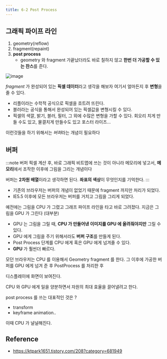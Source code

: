 ```yaml
---
title: 6-2 Post Process
---
```



## 그래픽 파이프 라인
1. geometry(reflow)
2. fragment(repaint)
3. **post process**
    - geometry 와 fragment 가끝났더라도 바로 칠하지 않고 **한번 더 가공할 수 있는 찬스**를 준다.



![image](https://user-images.githubusercontent.com/31977543/123822089-ee099980-d936-11eb-935b-261a95940a3c.png)

*fragment* 가 완성되어 있는 **픽셀 데이터**라고 생각을 해보자
여기서 얼마든지 후 **변형**을 줄 수 있다.
- 리플이라는 수학적 공식으로 픽셀을 흐트려 뜨린다.
- 블러라는 공식을 통해서 완성되어 있는 픽셀값을 변형시킬 수 있다.
- 픽셀의 색깔, 밝기, 블러, 필터, 그 외에 수많은 변형을 가할 수 있다. 회오리 치게 만들 수도 있고, 물결치게 만들수도 있고
포스터 라이즈...

이런것들을 하기 위해서는 *버퍼*라는 개념이 필요하다

## 버퍼

:::note 버퍼
픽셀 계산 후, 바로 그래픽 비트맵에 쓰는 것이 아니라
메모리에 넣고서, **메모리**에서 조작한 이후에 그림을 그리는 개념이다

버퍼는 **2차원 배열**이라고 생각하면 된다.
**좌표의 색상**이 무엇인지를 기억한다.
:::


- 기존의 브라우저는 버퍼의 개념이 없었기 때문에 fragment 까지만 처리가 되었다.
- IE5.5 이후에 모든 브라우저는 버퍼를 거치고 그림을 그리게 되었다.


예전에는 그림을 CPU 가 그렸고 그래프 파이프 라인을 타고 바로 그려졌다.
지금은 그림을 GPU 가 그린다 (대부분)

- GPU 는 그림을 그릴 때, **CPU 가 만들어낸 이미지를 GPU 에 올려줘야지만** 그릴 수 있다.
- GPU 에게 그림을 주기 위해서라도 **버퍼 구조**를 만들게 된다.
- Post Process 단계를 CPU 에게 혹은 GPU 에게 넘겨줄 수 있다.
- **GPU** 가 훨씬더 빠르다.

모던 브라우저는 CPU 를 이용해서 Geometry fragment 를 한다.
그 이후에 가공한 버퍼를 GPU 에게 넘겨 준 후 PostProcess 를 처리한 후

디스플레이에 화면이 보여진다.

CPU 와 GPU 에게 일을 양분하면서 자원의 최대 효율을 끌어낼려고 한다.

post process 를 쓰는 대표적인 것은 ?
- transform
- keyframe animation..

이때 CPU 가 널널해진다.

Reference
---
- https://ktpark1651.tistory.com/208?category=681949
